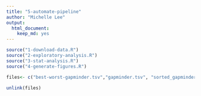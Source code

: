 ```yaml
---
title: "5-automate-pipeline"
author: "Michelle Lee"
output:
  html_document:
    keep_md: yes
---
```


```r
source("1-download-data.R")
source("2-exploratory-analysis.R")
source("3-stat-analysis.R")
source("4-generate-figures.R")

files<- c("best-worst-gapminder.tsv","gapminder.tsv", "sorted_gapminder.tsv", "plots/gdp-quantile.png", "plots/lifeExp-density.png","plots/lifeExp-quantile.png","plots/r-sq-africa.png", "plots/r-sq-americas.png", "plots/r-sq-asia.png","plots/r-sq-europe.png","plots/r-sq-oceania.png")

unlink(files)
```


